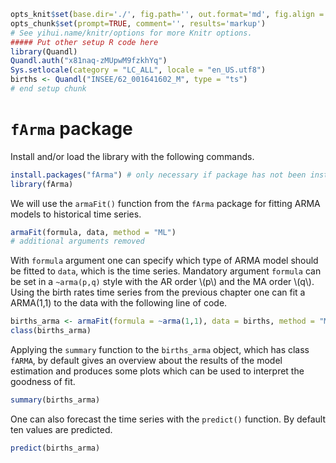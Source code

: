```r
opts_knit$set(base.dir='./', fig.path='', out.format='md', fig.align = "center")
opts_chunk$set(prompt=TRUE, comment='', results='markup')
# See yihui.name/knitr/options for more Knitr options.
##### Put other setup R code here
library(Quandl)
Quandl.auth("x81naq-zMUpwM9fzkhYq")
Sys.setlocale(category = "LC_ALL", locale = "en_US.utf8")
births <- Quandl("INSEE/62_001641602_M", type = "ts")
# end setup chunk
```

# `fArma` package

Install and/or load the library with the following commands.

```r
install.packages("fArma") # only necessary if package has not been installed yet
library(fArma)
```

We will use the `armaFit()` function from the `fArma` package for fitting ARMA models to historical time series.

```r
armaFit(formula, data, method = "ML")
# additional arguments removed
```

With `formula` argument one can specify which type of ARMA model should be fitted to `data`, which is the time series. 
Mandatory argument `formula` can be set in a `~arma(p,q)` style with the AR order \\(p\\) and the MA order \\(q\\).
Using the birth rates time series from the previous chapter one can fit a ARMA(1,1) to the data with the following line of code.
```r
births_arma <- armaFit(formula = ~arma(1,1), data = births, method = "ML")
class(births_arma)
```

Applying the `summary` function to the `births_arma` object, which has class `fARMA`, by default gives an overview about the results
of the model estimation and produces some plots which can be used to interpret the goodness of fit.

```r
summary(births_arma)
```


One can also forecast the time series with the `predict()` function. By default ten values are predicted.

```r
predict(births_arma)
```